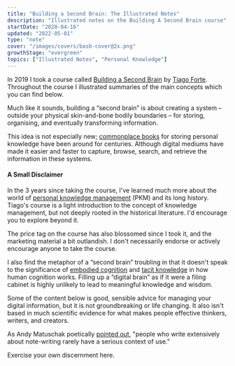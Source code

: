 ```yaml
---
title: "Building a Second Brain: The Illustrated Notes"
description: "Illustrated notes on the Building A Second Brain course"
startDate: "2020-04-16"
updated: "2022-05-01"
type: "note"
cover: "/images/covers/basb-cover@2x.png"
growthStage: "evergreen"
topics: ["Illustrated Notes", "Personal Knowledge"]
---
```



<IntroParagraph>In <YearsAgo>2019</YearsAgo> I took a course called <a href="https://www.buildingasecondbrain.com">Building a Second Brain</a> by <a href="https://twitter.com/fortelabs">Tiago Forte</a>. Throughout the course I illustrated summaries of the main concepts which you can find below.</IntroParagraph>

Much like it sounds, building a “second brain” is about creating a system – outside your physical skin-and-bone bodily boundaries – for storing, organising, and eventually transforming information.

This idea is not especially new; [commonplace books](https://en.wikipedia.org/wiki/Commonplace_book) for storing personal knowledge have been around for centuries. Although digital mediums have made it easier and faster to capture, browse, search, and retrieve the information in these systems.

<SimpleCard alignLeft>

#### A Small Disclaimer

In the 3 years since taking the course, I've learned much more about the world of [personal knowledge management](https://en.wikipedia.org/wiki/Personal_knowledge_management) (PKM) and its long history. Tiago's course is a light introduction to the concept of knowledge management, but not deeply rooted in the historical literature. I'd encourage you to explore beyond it.

The price tag on the course has also blossomed since I took it, and the marketing material a bit outlandish. I don't necessarily endorse or actively encourage anyone to take the course.

I also find the metaphor of a “second brain” troubling in that it doesn't speak to the significance of [embodied cognition](https://en.wikipedia.org/wiki/Embodied_cognition) and [tacit knowledge](https://en.wikipedia.org/wiki/Tacit_knowledge) in how human cognition works. Filling up a “digital brain” as if it were a filing cabinet is highly unlikely to lead to meaningful knowledge and wisdom.

Some of the content below is good, sensible advice for managing your digital information, but it is not groundbreaking or life changing. It also isn't based in much scientific evidence for what makes people effective thinkers, writers, and creators.

As Andy Matuschak poetically [pointed out](https://notes.andymatuschak.org/zUMFE66dxeweppDvgbNAb5hukXzXQu8ErVNv), "people who write extensively about note-writing rarely have a serious context of use."

Exercise your own discernment here.

</SimpleCard>

<RemoteImage
	width="1100px"
	src="https://res.cloudinary.com/dg3gyk0gu/image/upload/c_scale,f_auto,q_auto:best,w_1100/v1586173192/maggieappleton.com/basb/Basb1-4_2x.jpg"
	alt="Building a second brain (BASB) illustrated notes on the PARA system of organising content projects, areas, resources, and archives"
/>

<RemoteImage
	width="1100px"
	src="https://res.cloudinary.com/dg3gyk0gu/image/upload/c_scale,f_auto,q_auto:best,w_1100/v1586173190/maggieappleton.com/basb/Basb1-2_2x.jpg"
	alt="BASB sketchnotes on putting projects in priority order and defining the desired outcome"
/>

<RemoteImage
	width="1100px"
	src="https://res.cloudinary.com/dg3gyk0gu/image/upload/c_scale,f_auto,q_auto:best,w_1100/v1586173188/maggieappleton.com/basb/Basb1-1_2x.jpg"
	alt="BASB sketchnotes on wiping the slate clean and setting up PARA as a folder structure"
/>

<RemoteImage
	width="1100px"
	src="https://res.cloudinary.com/dg3gyk0gu/image/upload/c_scale,f_auto,q_auto:best,w_1100/v1586173189/maggieappleton.com/basb/Basb1-3_2x.jpg"
	alt="BASB sketchnotes on creating metaplans before you start your project"
/>

<RemoteImage
	width="1100px"
	src="https://res.cloudinary.com/dg3gyk0gu/image/upload/c_scale,f_auto,q_auto:best,w_1100/v1586173064/maggieappleton.com/basb/Basb2-1_2x.jpg"
	alt="BASB sketchnotes on digital cognition and building a personal knowledge base"
/>

<RemoteImage
	width="1100px"
	src="https://res.cloudinary.com/dg3gyk0gu/image/upload/c_scale,f_auto,q_auto:best,w_1100/v1586173065/maggieappleton.com/basb/Basb2-2_2x.jpg"
	alt="BASB sketchnotes on your notes being unpolished, personal, open-ended, and diverse"
/>

<RemoteImage
	width="1100px"
	src="https://res.cloudinary.com/dg3gyk0gu/image/upload/c_scale,f_auto,q_auto:best,w_1100/v1586173061/maggieappleton.com/basb/Basb2-3_2x.jpg"
	alt="BASB sketchnotes on considering 12 favourite problems to focus on"
/>

<RemoteImage
	width="1100px"
	src="https://res.cloudinary.com/dg3gyk0gu/image/upload/c_scale,f_auto,q_auto:best,w_1100/v1586172896/maggieappleton.com/basb/Basb3-1_2x.jpg"
	alt="BASB sketchnotes on balancing discoverability with understanding in your notes"
/>

<RemoteImage
	width="1100px"
	src="https://res.cloudinary.com/dg3gyk0gu/image/upload/c_scale,f_auto,q_auto:best,w_1100/v1586172898/maggieappleton.com/basb/Basb3-2_2x.jpg"
	alt="BASB sketchnotes on putting your notes through 5 layers of progressive summarisation"
/>

<RemoteImage
	width="1100px"
	src="https://res.cloudinary.com/dg3gyk0gu/image/upload/c_scale,f_auto,q_auto:best,w_1100/v1586172894/maggieappleton.com/basb/Basb3-3_2x.jpg"
	alt="BASB sketchnotes on focusing on what resonates when summarising your notes"
/>

<RemoteImage
	width="1100px"
	src="https://res.cloudinary.com/dg3gyk0gu/image/upload/c_scale,f_auto,q_auto:best,w_1100/v1586172982/maggieappleton.com/basb/Basb4-1_2x.jpg"
	alt="BASB sketchnotes on thinking of return on attention like ROI"
/>

<RemoteImage
	width="1100px"
	src="https://res.cloudinary.com/dg3gyk0gu/image/upload/c_scale,f_auto,q_auto:best,w_1100/v1586172879/maggieappleton.com/basb/Basb4-2_2x.jpg"
	alt="BASB sketchnotes on flow state as the pinnacle of experience, learning, and performance. As well as the biochemistry of flow state."
/>

<RemoteImage
	width="1100px"
	src="https://res.cloudinary.com/dg3gyk0gu/image/upload/c_scale,f_auto,q_auto:best,w_1100/v1586172878/maggieappleton.com/basb/Basb4-3_2x.jpg"
	alt="BASB sketchnotes on solving the interruptability of flow with placeholding and breaking work down into smaller packets"
/>

<RemoteImage
	width="1100px"
	src="https://res.cloudinary.com/dg3gyk0gu/image/upload/c_scale,f_auto,q_auto:best,w_1100/v1586172879/maggieappleton.com/basb/Basb4-4_2x.jpg"
	alt="BASB sketchnotes on wrestling with knowledge by interacting with it in meanginful ways"
/>

<RemoteImage
	width="1100px"
	src="https://res.cloudinary.com/dg3gyk0gu/image/upload/c_scale,f_auto,q_auto:best,w_1100/v1586172864/maggieappleton.com/basb/Basb5-1_2x.jpg"
	alt="Just in time project management helps us balance our workflow between capture and delivery."
/>

<RemoteImage
	width="1100px"
	src="https://res.cloudinary.com/dg3gyk0gu/image/upload/c_scale,f_auto,q_auto:best,w_1100/v1586172865/maggieappleton.com/basb/Basb5-2_2x.jpg"
	alt="Your orderly system of notes is like mise en place – everything in its place"
/>

<RemoteImage
	width="1100px"
	src="https://res.cloudinary.com/dg3gyk0gu/image/upload/c_scale,f_auto,q_auto:best,w_1100/v1586172873/maggieappleton.com/basb/Basb5-4_2x.jpg"
	alt="We need flexible strategies, not static workflows. We diagnose the problem, form a guiding policy to tackle it, and write an action plan to implement it."
/>

<RemoteImage
	width="1100px"
	src="https://res.cloudinary.com/dg3gyk0gu/image/upload/c_scale,f_auto,q_auto:best,w_1100/v1586172866/maggieappleton.com/basb/Basb5-3_2x.jpg"
	alt="Some workflow strategies we can use include context switching, changing the form of our notes, and adding color commentary through annotations and highlights."
/>
